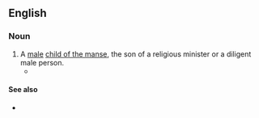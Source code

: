==English==

===Noun===
{{en-noun|sons of the manse}}

# A [[male]] [[child of the manse]], the son of a religious minister or a diligent male person.
#* {{quote-journal|en|title=The making of {{w|Gordon Brown}}|work={{w|The Daily Telegraph|The Telegraph}}|date=9 June 2007|text=The next prime minister is always referred to as a '''son of the manse''', but what was his Scottish upbringing really like?}}

====See also====
* {{l|en|daughter of the manse}}